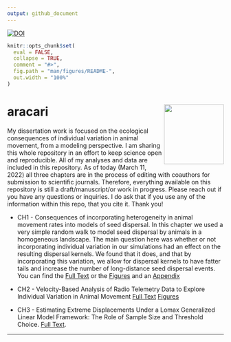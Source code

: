 ```yaml
---
output: github_document
---
```


[![DOI](https://zenodo.org/badge/292314570.svg)](https://zenodo.org/badge/latestdoi/292314570)

<!-- README.md is generated from README.Rmd. Please edit that file -->

```r
knitr::opts_chunk$set(
  eval = FALSE,
  collapse = TRUE,
  comment = "#>",
  fig.path = "man/figures/README-",
  out.width = "100%"
)
```

# aracari <img src="images/aracari.png" align="right" height="139" />

<!-- badges: start -->
<!-- badges: end -->

My dissertation work is focused on the ecological consequences of individual variation in animal movement, from a modeling perspective. I am sharing this whole repository in an effort to keep science open and reproducible. All of my analyses and data are included in this repository. As of today (March 11, 2022) all three chapters are in the process of editing with coauthors for submission to scientific journals. Therefore, everything available on this repository is still a draft/manuscript/or work in progress. Please reach out if you have any questions or inquiries. I do ask that if you use any of the information within this repo, that you cite it. Thank you!

- CH1 - Consequences of incorporating heterogeneity in animal movement rates into models of seed dispersal. In this chapter we used a very simple random walk to model seed dispersal by animals in a homogeneous landscape. The main question here was whether or not incorporating individual variation in our simulations had an effect on the resulting dispersal kernels. We found that it does, and that by incorporating this variation, we allow for dispersal kernels to have fatter tails and increase the number of long-distance seed dispersal events. You can find the [Full Text](https://javirudolph.github.io/aracari/Ch1_movement_rates/FJRudolph_Ch1_0311.pdf) or the [Figures](https://javirudolph.github.io/aracari/Ch1_movement_rates/Ch1_Figures.html) and an [Appendix](https://javirudolph.github.io/aracari/Ch1_movement_rates/Ch1_Appendix_A.html)

- CH2 - Velocity-Based Analysis of Radio Telemetry Data to Explore Individual Variation in Animal Movement [Full Text](https://javirudolph.github.io/aracari/Ch2_distributions/FJRudolph_CH2_0311.pdf) [Figures](https://javirudolph.github.io/aracari/Ch2_distributions/Ch2_Figures.html)

- CH3 - Estimating Extreme Displacements Under a Lomax Generalized Linear Model Framework: The Role of Sample Size and Threshold Choice. [Full Text](https://javirudolph.github.io/aracari/Ch3_samplesize/FJ_Rudolph_CH3_0303.pdf).

-----
